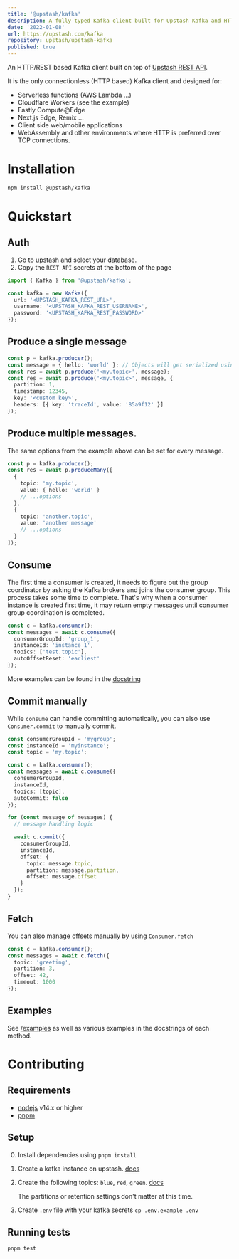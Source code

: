 ```yaml
---
title: '@upstash/kafka'
description: A fully typed Kafka client built for Upstash Kafka and HTTP, perfect for serverless and edge runtimes
date: '2022-01-08'
url: https://upstash.com/kafka
repository: upstash/upstash-kafka
published: true
---
```


An HTTP/REST based Kafka client built on top of
[Upstash REST API](https://docs.upstash.com/kafka/rest).

It is the only connectionless (HTTP based) Kafka client and designed for:

- Serverless functions (AWS Lambda ...)
- Cloudflare Workers (see the example)
- Fastly Compute@Edge
- Next.js Edge, Remix ...
- Client side web/mobile applications
- WebAssembly and other environments where HTTP is preferred over TCP
  connections.

# Installation

```bash
npm install @upstash/kafka
```

# Quickstart

## Auth

1. Go to [upstash](https://console.upstash.com/kafka) and select your database.
2. Copy the `REST API` secrets at the bottom of the page

```typescript
import { Kafka } from '@upstash/kafka';

const kafka = new Kafka({
  url: '<UPSTASH_KAFKA_REST_URL>',
  username: '<UPSTASH_KAFKA_REST_USERNAME>',
  password: '<UPSTASH_KAFKA_REST_PASSWORD>'
});
```

## Produce a single message

```typescript
const p = kafka.producer();
const message = { hello: 'world' }; // Objects will get serialized using `JSON.stringify`
const res = await p.produce('<my.topic>', message);
const res = await p.produce('<my.topic>', message, {
  partition: 1,
  timestamp: 12345,
  key: '<custom key>',
  headers: [{ key: 'traceId', value: '85a9f12' }]
});
```

## Produce multiple messages.

The same options from the example above can be set for every message.

```typescript
const p = kafka.producer();
const res = await p.produceMany([
  {
    topic: 'my.topic',
    value: { hello: 'world' }
    // ...options
  },
  {
    topic: 'another.topic',
    value: 'another message'
    // ...options
  }
]);
```

## Consume

The first time a consumer is created, it needs to figure out the group
coordinator by asking the Kafka brokers and joins the consumer group. This
process takes some time to complete. That's why when a consumer instance is
created first time, it may return empty messages until consumer group
coordination is completed.

```typescript
const c = kafka.consumer();
const messages = await c.consume({
  consumerGroupId: 'group_1',
  instanceId: 'instance_1',
  topics: ['test.topic'],
  autoOffsetReset: 'earliest'
});
```

More examples can be found in the
[docstring](https://github.com/upstash/upstash-kafka/blob/main/pkg/consumer.ts#L265)

## Commit manually

While `consume` can handle committing automatically, you can also use
`Consumer.commit` to manually commit.

```typescript
const consumerGroupId = 'mygroup';
const instanceId = 'myinstance';
const topic = 'my.topic';

const c = kafka.consumer();
const messages = await c.consume({
  consumerGroupId,
  instanceId,
  topics: [topic],
  autoCommit: false
});

for (const message of messages) {
  // message handling logic

  await c.commit({
    consumerGroupId,
    instanceId,
    offset: {
      topic: message.topic,
      partition: message.partition,
      offset: message.offset
    }
  });
}
```

## Fetch

You can also manage offsets manually by using `Consumer.fetch`

```typescript
const c = kafka.consumer();
const messages = await c.fetch({
  topic: 'greeting',
  partition: 3,
  offset: 42,
  timeout: 1000
});
```

## Examples

See [/examples](https://github.com/upstash/upstash-kafka/tree/main/examples) as
well as various examples in the docstrings of each method.

# Contributing

## Requirements

- [nodejs](https://nodejs.org) v14.x or higher
- [pnpm](https://pnpm.io/installation)

## Setup

0. Install dependencies using `pnpm install`
1. Create a kafka instance on upstash.
   [docs](https://docs.upstash.com/kafka#create-a-kafka-cluster)
2. Create the following topics: `blue`, `red`, `green`.
   [docs](https://docs.upstash.com/kafka#create-a-topic)

   The partitions or retention settings don't matter at this time.

3. Create `.env` file with your kafka secrets `cp .env.example .env`

## Running tests

```bash
pnpm test
```
